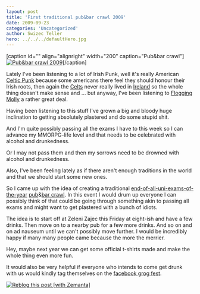 ```yaml
---
layout: post
title: 'First traditional pub&bar crawl 2009'
date: 2009-09-23
categories: 'Uncategorized'
author: Swizec Teller
hero: ../../../defaultHero.jpg
---
```

\[caption id="" align="alignright" width="200" caption="Pub&bar crawl"][![Pub&bar crawl 2009](http://profile.ak.fbcdn.net/object2/1151/106/n151604063816_7893.jpg "Pub&bar crawl 2009")](http://www.facebook.com/event.php?eid=151604063816&ref=mf)\[/caption]



Lately I've been listening to a lot of Irish Punk, well it's really American [Celtic Punk](http://en.wikipedia.org/wiki/Celtic_punk "Celtic punk") because some americans there feel they should honour their Irish roots, then again the [Celts](http://en.wikipedia.org/wiki/Celts "Celts") never really lived in [Ireland](http://en.wikipedia.org/wiki/Ireland "Ireland") so the whole thing doesn't make sense and ... but anyway, I've been listening to [Flogging Molly](http://en.wikipedia.org/wiki/Flogging_Molly "Flogging Molly") a rather great deal.



Having been listening to this stuff I've grown a big and bloody huge inclination to getting absolutely plastered and do some stupid shit.



And I'm quite possibly passing all the exams I have to this week so I can advance my MMORPG-life level and that needs to be celebrated with alcohol and drunkedness.



Or I may not pass them and then my sorrows need to be drowned with alcohol and drunkedness.



Also, I've been feeling lately as if there aren't enough traditions in the world and that we should start some new ones.



So I came up with the idea of creating a traditional [end-of-all-uni-exams-of-the-year](http://www.facebook.com/event.php?eid=151604063816&ref=mf) [pub](http://en.wikipedia.org/wiki/Public_house "Public house")&[bar crawl](http://en.wikipedia.org/wiki/Pub_crawl "Pub crawl"). In this event I would drum up everyone I can possibly think of that could be going through something akin to passing all exams and might want to get plastered with a bunch of idiots.



The idea is to start off at Zeleni Zajec this Friday at eight-ish and have a few drinks. Then move on to a nearby pub for a few more drinks. And so on and on ad nauseum until we can't possibly move further. I would be incredibly happy if many many people came because the more the merrier.



Hey, maybe next year we can get some official t-shirts made and make the whole thing even more fun.



It would also be very helpful if everyone who intends to come get drunk with us would kindly tag themselves on the [facebook grog fest](http://www.facebook.com/event.php?eid=151604063816&ref=mf).

[![Reblog this post \[with Zemanta\]](http://img.zemanta.com/reblog_e.png?x-id=5b1f3817-8f6f-4c8a-b024-05c5a097a229)](http://reblog.zemanta.com/zemified/5b1f3817-8f6f-4c8a-b024-05c5a097a229/ "Reblog this post \[with Zemanta]")